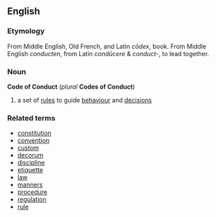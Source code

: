 {{Move to Wiktionary}}
==English==
===Etymology===
From Middle English, Old French, and Latin ''c&#333;dex'', book. From Middle English ''conducten'', from Latin ''cond&#363;cere'' & ''conduct-'', to lead together.
===Noun===
'''Code of Conduct''' (''plural'' '''Codes of Conduct''')
# a set of [[rules]] to guide [[behaviour]] and [[decisions]]

===Related terms===
*[[constitution]]
*[[convention]]
*[[custom]]
*[[decorum]]
*[[discipline]]
*[[etiquette]]
*[[law]]
*[[manners]]
*[[procedure]]
*[[regulation]]
*[[rule]]